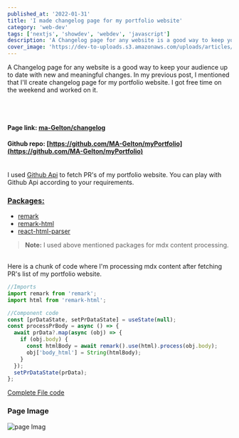 ```yaml
---
published_at: '2022-01-31'
title: 'I made changelog page for my portfolio website'
category: 'web-dev'
tags: ['nextjs', 'showdev', 'webdev', 'javascript']
description: 'A Changelog page for any website is a good way to keep your audience up to date with new and meaningful changes.'
cover_image: 'https://dev-to-uploads.s3.amazonaws.com/uploads/articles/ddn762snhraxmvnd9bdd.png'
---
```


A Changelog page for any website is a good way to keep your audience up to date with new and meaningful changes.
In my previous post, I mentioned that I'll create changelog page for my portfolio website. I got free time on the weekend and worked on it.

<br />
<br />

#### Page link: [ma-Gelton/changelog](https://mGelton.me/changelog)

#### Github repo: [https://github.com/MA-Gelton/myPortfolio](https://github.com/MA-Gelton/myPortfolio)

<br />I used [Github Api](https://api.github.com) to fetch PR's of my portfolio website. You can
play with Github Api according to your requirements.

### <u>Packages:</u>

- [remark](https://www.npmjs.com/package/remark)
- [remark-html](https://www.npmjs.com/package/remark-html)
- [react-html-parser](https://www.npmjs.com/package/react-html-parser)

> **Note:** I used above mentioned packages for mdx content processing.

<br />
Here is a chunk of code where I'm processing mdx content after fetching PR's list of my portfolio website.

```ts
//Imports
import remark from 'remark';
import html from 'remark-html';

//Component code
const [prDataState, setPrDataState] = useState(null);
const processPrBody = async () => {
  await prData?.map(async (obj) => {
    if (obj.body) {
      const htmlBody = await remark().use(html).process(obj.body);
      obj['body_html'] = String(htmlBody);
    }
  });
  setPrDataState(prData);
};
```

[Complete File code](https://github.com/MA-Gelton/myPortfolio/blob/main/pages/changelog.tsx)

### Page Image

![page Imag](https://dev-to-uploads.s3.amazonaws.com/uploads/articles/fett1s0a4uuqi8yyai49.png)
